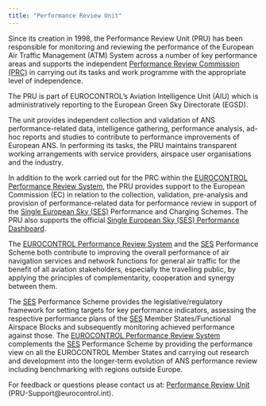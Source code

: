 ```yaml
---
title: "Performance Review Unit"
---
```


Since its creation in 1998, the Performance Review Unit (PRU) has been responsible for monitoring and reviewing the performance of the European Air Traffic Management (ATM) System across a number of key performance areas and supports the independent [Performance Review Commission (PRC)](/about/prc/) in carrying out its tasks and work programme with the appropriate level of independence. 

The PRU is part of EUROCONTROL’s Aviation Intelligence Unit (AIU) which is administratively reporting to the European Green Sky Directorate (EGSD).

The unit provides independent collection and validation of ANS performance-related data, intelligence gathering, performance analysis, ad-hoc reports and studies to contribute to performance improvements of European ANS. In performing its tasks, the PRU maintains transparent working arrangements with service providers, airspace user organisations and the industry.

In addition to the work carried out for the PRC within the [EUROCONTROL Performance Review System](https://www.eurocontrol.int/air-navigation-services-performance-review/), the PRU provides support to the European Commission (EC) in relation to the collection, validation, pre-analysis and provision of performance-related data for performance review in support of the [Single European Sky (SES)](/acronym/ses/) Performance and Charging Schemes.
The PRU also supports the official [Single European Sky (SES) Performance Dashboard][sesdash]. 

The [EUROCONTROL Performance Review System](https://www.eurocontrol.int/air-navigation-services-performance-review/) and the [SES](/acronym/ses/) Performance Scheme both contribute to improving the overall performance of air navigation services and network functions for general air traffic for the benefit of all aviation stakeholders, especially the travelling public, by applying the principles of complementarity, cooperation and synergy between them.

The [SES](/acronym/ses/) Performance Scheme provides the legislative/regulatory framework for setting targets for key performance indicators, assessing the respective performance plans of the [SES](/acronym/ses/) Member States/Functional Airspace Blocks and subsequently monitoring achieved performance against those.
The [EUROCONTROL Performance Review System](https://www.eurocontrol.int/air-navigation-services-performance-review/) complements the [SES](/acronym/ses/) Performance Scheme by providing the performance view on all the EUROCONTROL Member States and carrying out research and development into the longer-term evolution of ANS performance review including benchmarking with regions outside Europe. 


For feedback or questions please contact us at:
[Performance Review Unit](mailto:PRU-Support@eurocontrol.int)
(PRU-Support@eurocontrol.int).

[sesdash]: https://www.eurocontrol.int/prudata/dashboard/ "Single European Sky Performance Dashboard"